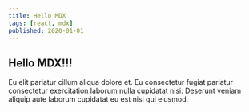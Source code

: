 ```yaml
---
title: Hello MDX
tags: [react, mdx]
published: 2020-01-01
---
```


## Hello MDX!!!

Eu elit pariatur cillum aliqua dolore et. Eu consectetur fugiat pariatur consectetur exercitation laborum nulla cupidatat nisi. Deserunt veniam aliquip aute laborum cupidatat eu est nisi qui eiusmod.